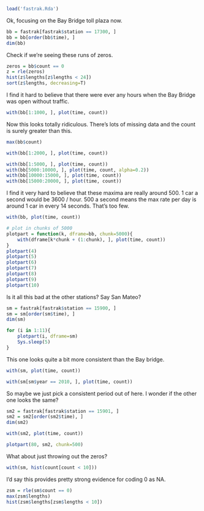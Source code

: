```r
load('fastrak.Rda')
```

Ok, focusing on the Bay Bridge toll plaza now.

```r
bb = fastrak[fastrak$station == 17300, ]
bb = bb[order(bb$time), ]
dim(bb)
```

Check if we're seeing these runs of zeros.

```r
zeros = bb$count == 0
z = rle(zeros)
hist(z$lengths[z$lengths < 24])
sort(z$lengths, decreasing=T)
```

I find it hard to believe that there were ever any hours when the Bay
Bridge was open without traffic.

```r
with(bb[1:1000, ], plot(time, count))
```

Now this looks totally ridiculous. There's lots of missing data and the
count is surely greater than this.

```r
max(bb$count)
```

```r
with(bb[1:2000, ], plot(time, count))

with(bb[1:5000, ], plot(time, count))
with(bb[5000:10000, ], plot(time, count, alpha=0.2))
with(bb[10000:15000, ], plot(time, count))
with(bb[15000:20000, ], plot(time, count))
```

I find it very hard to believe that these maxima are really around 500.
1 car a second would be 3600 / hour. 500 a second means the max rate per
day is around 1 car in every 14 seconds. That's too few.


```r
with(bb, plot(time, count))
```

```r
# plot in chunks of 5000
plotpart = function(k, dframe=bb, chunk=5000){
    with(dframe[k*chunk + (1:chunk), ], plot(time, count))
}
plotpart(4)
plotpart(5)
plotpart(6)
plotpart(7)
plotpart(8)
plotpart(9)
plotpart(10)
```

Is it all this bad at the other stations? Say San Mateo?

```r
sm = fastrak[fastrak$station == 15900, ]
sm = sm[order(sm$time), ]
dim(sm)
```

```r
for (i in 1:11){ 
    plotpart(i, dframe=sm) 
    Sys.sleep(5)
}
```
This one looks quite a bit more consistent than the Bay bridge.

```r
with(sm, plot(time, count))

with(sm[sm$year == 2010, ], plot(time, count))
```

So maybe we just pick a consistent period out of here. I wonder if the
other one looks the same?

```r
sm2 = fastrak[fastrak$station == 15901, ]
sm2 = sm2[order(sm2$time), ]
dim(sm2)
```

```r
with(sm2, plot(time, count))
```

```r
plotpart(80, sm2, chunk=500)
```

What about just throwing out the zeros?

```r
with(sm, hist(count[count < 10]))
```

I'd say this provides pretty strong evidence for coding 0 as NA.

```r
zsm = rle(sm$count == 0)
max(zsm$lengths)
hist(zsm$lengths[zsm$lengths < 10])
```


